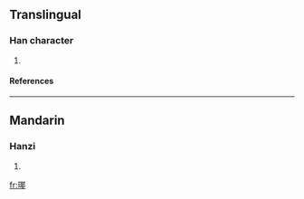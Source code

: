 ==Translingual==
===Han character===
{{Han char|rn=96|rad=玉|as=09|sn=13|four=|canj=一土尸十中 (MGSJL)}}
# {{defn|Han|sort=玉09}}
====References====
{{Han ref|kx=0738.020|dkj=21124|dj=1148.220|hdz=21120.050|uh=7458|ud=29784}}

----
==Mandarin==
===Hanzi===
{{cmn-hanzi|pin=[[yé]] (ye2), [[yǐng]] (ying3)|wg=yeh<sup>2</sup>, ying<sup>3</sup>}}
# {{defn|Mandarin}}

[[fr:瑘]]